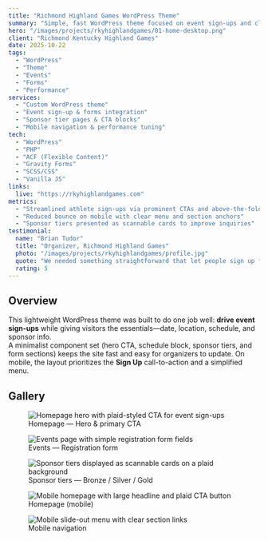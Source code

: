 ```yaml
---
title: "Richmond Highland Games WordPress Theme"
summary: "Simple, fast WordPress theme focused on event sign-ups and clear information for attendees, athletes, and sponsors."
hero: "/images/projects/rkyhighlandgames/01-home-desktop.png"
client: "Richmond Kentucky Highland Games"
date: 2025-10-22
tags:
  - "WordPress"
  - "Theme"
  - "Events"
  - "Forms"
  - "Performance"
services:
  - "Custom WordPress theme"
  - "Event sign-up & forms integration"
  - "Sponsor tier pages & CTA blocks"
  - "Mobile navigation & performance tuning"
tech:
  - "WordPress"
  - "PHP"
  - "ACF (Flexible Content)"
  - "Gravity Forms"
  - "SCSS/CSS"
  - "Vanilla JS"
links:
  live: "https://rkyhighlandgames.com"
metrics:
  - "Streamlined athlete sign-ups via prominent CTAs and above-the-fold forms"
  - "Reduced bounce on mobile with clear menu and section anchors"
  - "Sponsor tiers presented as scannable cards to improve inquiries"
testimonial:
  name: "Brian Tudor"
  title: "Organizer, Richmond Highland Games"
  photo: "/images/projects/rkyhighlandgames/profile.jpg"
  quote: "We needed something straightforward that let people sign up fast and learn the basics. This build did exactly that—clean, quick, and easy for our team to update."
  rating: 5
---
```


## Overview

This lightweight WordPress theme was built to do one job well: **drive event sign-ups** while giving visitors the essentials—date, location, schedule, and sponsor info.  
A minimalist component set (hero CTA, schedule block, sponsor tiers, and form sections) keeps the site fast and easy for organizers to update. On mobile, the layout prioritizes the **Sign Up** call-to-action and a simplified menu.

## Gallery

<div class="case-gallery-castle">
  <figure class="tile">
    <img
      src="/images/projects/rkyhighlandgames/01-home-desktop.png"
      alt="Homepage hero with plaid-styled CTA for event sign-ups"
      loading="lazy"
      decoding="async"
      data-full="/images/projects/rkyhighlandgames/01-home-desktop.png"
    />
    <figcaption>Homepage — Hero & primary CTA</figcaption>
  </figure>

  <figure class="tile">
    <img
      src="/images/projects/rkyhighlandgames/02-schedule-desktop.png"
      alt="Events page with simple registration form fields"
      loading="lazy"
      decoding="async"
      data-full="/images/projects/rkyhighlandgames/02-schedule-desktop.png"
    />
    <figcaption>Events — Registration form</figcaption>
  </figure>

  <figure class="tile">
    <img
      src="/images/projects/rkyhighlandgames/04-sponsors-desktop.png"
      alt="Sponsor tiers displayed as scannable cards on a plaid background"
      loading="lazy"
      decoding="async"
      data-full="/images/projects/rkyhighlandgames/04-sponsors-desktop.png"
    />
    <figcaption>Sponsor tiers — Bronze / Silver / Gold</figcaption>
  </figure>

  <figure class="tile">
    <img
      src="/images/projects/rkyhighlandgames/08-home-mobile.png"
      alt="Mobile homepage with large headline and plaid CTA button"
      loading="lazy"
      decoding="async"
      data-full="/images/projects/rkyhighlandgames/08-home-mobile.png"
    />
    <figcaption>Homepage (mobile)</figcaption>
  </figure>

  <figure class="tile">
    <img
      src="/images/projects/rkyhighlandgames/mobile-menu.png"
      alt="Mobile slide-out menu with clear section links"
      loading="lazy"
      decoding="async"
      data-full="/images/projects/rkyhighlandgames/mobile-menu.png"
    />
    <figcaption>Mobile navigation</figcaption>
  </figure>
</div>

